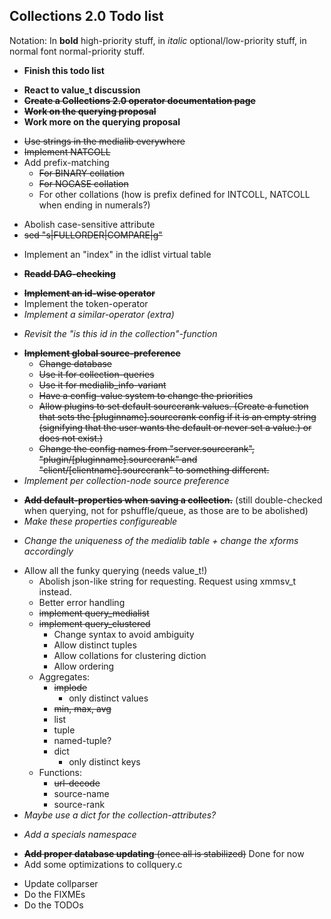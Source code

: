 == Collections 2.0 Todo list ==

Notation: In '''bold''' high-priority stuff, in ''italic'' optional/low-priority stuff, in normal font normal-priority stuff.


* '''Finish this todo list'''


* '''React to value_t discussion'''
* <del>'''Create a Collections 2.0 operator documentation page'''</del>
* <del>'''Work on the querying proposal'''</del>
* '''Work more on the querying proposal'''


* <del>Use strings in the medialib everywhere</del>
* <del>Implement NATCOLL</del>
* Add prefix-matching
** <del>For BINARY collation</del>
** <del>For NOCASE collation</del>
** For other collations (how is prefix defined for INTCOLL, NATCOLL when ending in numerals?)


* Abolish case-sensitive attribute
* <del>sed "s|FULLORDER|COMPARE|g"</del>


* Implement an "index" in the idlist virtual table


* <del>'''Readd DAG-checking'''</del>


* <del>'''Implement an id-wise operator'''</del>
* Implement the token-operator
* ''Implement a similar-operator (extra)''


* ''Revisit the "is this id in the collection"-function''


* <del>'''Implement global source-preference'''</del>
** <del>Change database</del>
** <del>Use it for collection-queries</del>
** <del>Use it for medialib_info-variant</del>
** <del>Have a config-value system to change the priorities</del>
** <del>Allow plugins to set default sourcerank values. (Create a function that sets the [pluginname].sourcerank config if it is an empty string (signifying that the user wants the default or never set a value.) or does not exist.)</del>
** <del>Change the config names from "server.sourcerank", "plugin/[pluginname].sourcerank" and "client/[clientname].sourcerank" to something different.</del>
* ''Implement per collection-node source preference''


* <del>'''Add default-properties when saving a collection.'''</del> (still double-checked when querying, not for pshuffle/queue, as those are to be abolished)
* ''Make these properties configureable''


* ''Change the uniqueness of the medialib table + change the xforms accordingly''


* Allow all the funky querying (needs value_t!)
** Abolish json-like string for requesting. Request using xmmsv_t instead.
** Better error handling
** <del>implement query_medialist</del>
** <del>implement query_clustered</del>
*** Change syntax to avoid ambiguity
*** Allow distinct tuples
*** Allow collations for clustering diction
*** Allow ordering
** Aggregates:
*** <del>implode</del>
**** only distinct values
*** <del>min, max, avg</del>
*** list
*** tuple
*** named-tuple?
*** dict
**** only distinct keys
** Functions:
*** <del>url-decode</del>
*** source-name
*** source-rank
* ''Maybe use a dict for the collection-attributes?''


* ''Add a specials namespace''

* <del>'''Add proper database updating''' (once all is stabilized)</del> Done for now
* Add some optimizations to collquery.c

* Update collparser
* Do the FIXMEs
* Do the TODOs